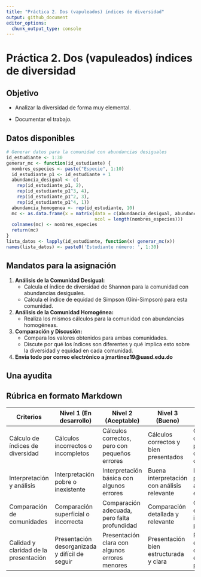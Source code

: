 ```yaml
---
title: "Práctica 2. Dos (vapuleados) índices de diversidad"
output: github_document
editor_options: 
  chunk_output_type: console
---
```


# Práctica 2. Dos (vapuleados) índices de diversidad

## Objetivo 

- Analizar la diversidad de forma muy elemental.

- Documentar el trabajo.

## Datos disponibles

```r
# Generar datos para la comunidad con abundancias desiguales
id_estudiante <- 1:30
generar_mc <- function(id_estudiante) {
  nombres_especies <- paste("Especie", 1:10)
  id_estudiante_p1 <- id_estudiante + 1
  abundancia_desigual <- c(
    rep(id_estudiante_p1, 2),
    rep(id_estudiante_p1^3, 4),
    rep(id_estudiante_p1^2, 3),
    rep(id_estudiante_p1^4, 1))
  abundancia_homogenea <- rep(id_estudiante, 10)
  mc <- as.data.frame(x = matrix(data = c(abundancia_desigual, abundancia_homogenea), byrow = T,
                                 ncol = length(nombres_especies)))
  colnames(mc) <- nombres_especies
  return(mc)
}
lista_datos <- lapply(id_estudiante, function(x) generar_mc(x))
names(lista_datos) <- paste0('Estudiante número: ', 1:30)
```

## Mandatos para la asignación

1. **Análisis de la Comunidad Desigual:**
   - Calcula el índice de diversidad de Shannon para la comunidad con abundancias desiguales.
   - Calcula el índice de equidad de Simpson (Gini-Simpson) para esta comunidad.

2. **Análisis de la Comunidad Homogénea:**
   - Realiza los mismos cálculos para la comunidad con abundancias homogéneas.

3. **Comparación y Discusión:**
   - Compara los valores obtenidos para ambas comunidades.
   - Discute por qué los índices son diferentes y qué implica esto sobre la diversidad y equidad en cada comunidad.

4. **Envía todo por correo electrónico a jmartinez19\@uasd.edu.do**


## Una ayudita



## Rúbrica en formato Markdown

| Criterios                             | Nivel 1 (En desarrollo) | Nivel 2 (Aceptable) | Nivel 3 (Bueno) | Nivel 4 (Excelente) |
|---------------------------------------|-------------------------|---------------------|-----------------|---------------------|
| Cálculo de índices de diversidad      | Cálculos incorrectos o incompletos | Cálculos correctos, pero con pequeños errores | Cálculos correctos y bien presentados | Cálculos correctos, bien presentados y con excelente claridad |
| Interpretación y análisis             | Interpretación pobre o inexistente | Interpretación básica con algunos errores | Buena interpretación con análisis relevante | Interpretación profunda y análisis exhaustivo |
| Comparación de comunidades            | Comparación superficial o incorrecta | Comparación adecuada, pero falta profundidad | Comparación detallada y relevante | Comparación exhaustiva y con insights profundos |
| Calidad y claridad de la presentación | Presentación desorganizada y difícil de seguir | Presentación clara con algunos errores menores | Presentación bien estructurada y clara | Presentación excepcionalmente clara, bien estructurada y profesional |


